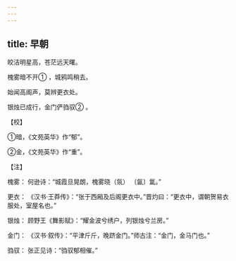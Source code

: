 ```yaml
---
---
---
```

title: 早朝
---




皎洁明星高，苍茫远天曙。

槐雾暗不开① ，城鸦鸣稍去。

始闻高阁声，莫辨更衣处。

银烛已成行，金门俨驺驭② 。

【校】

①暗，《文苑英华》作“郁”。

②金，《文苑英华》作“重”。

【注】

槐雾： 何逊诗：“城霞旦晃朗，槐雾晓（氛） 〔氤〕氲。”

更衣： 《汉书·王莽传》：“张于西厢及后阁更衣中。”晋灼曰：“更衣中，谓朝贺易衣服处，室屋名也。”

银烛： 顾野王《舞影赋》：“耀金波兮绣户，列银烛兮兰房。”

金门： 《汉书·叙传》：“平津斤斤，晚跻金门。”师古注：“金门，金马门也。”

驺驭： 张正见诗：“驺驭郁相催。”